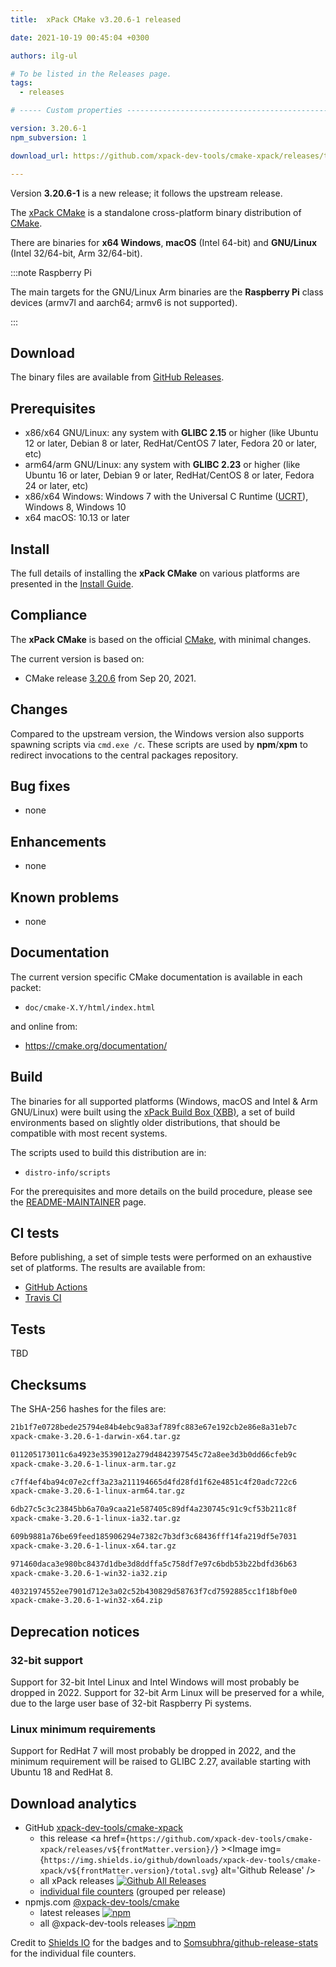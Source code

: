 ```yaml
---
title:  xPack CMake v3.20.6-1 released

date: 2021-10-19 00:45:04 +0300

authors: ilg-ul

# To be listed in the Releases page.
tags:
  - releases

# ----- Custom properties -----------------------------------------------------

version: 3.20.6-1
npm_subversion: 1

download_url: https://github.com/xpack-dev-tools/cmake-xpack/releases/tag/v3.20.6-1/

---
```


Version **3.20.6-1** is a new release; it follows the upstream release.

<!-- truncate -->


The [xPack CMake](https://xpack-dev-tools.github.io/cmake-xpack)
is a standalone cross-platform binary distribution of
[CMake](https://cmake.org).

There are binaries for **x64 Windows**,
**macOS** (Intel 64-bit) and **GNU/Linux** (Intel 32/64-bit, Arm 32/64-bit).

:::note Raspberry Pi

The main targets for the GNU/Linux Arm
binaries are the **Raspberry Pi** class devices (armv7l and aarch64;
armv6 is not supported).

:::

## Download

The binary files are available from <a href={frontMatter.download_url}>GitHub Releases</a>.

## Prerequisites

- x86/x64 GNU/Linux: any system with **GLIBC 2.15** or higher
  (like Ubuntu 12 or later, Debian 8 or later, RedHat/CentOS 7 later,
  Fedora 20 or later, etc)
- arm64/arm GNU/Linux: any system with **GLIBC 2.23** or higher
  (like Ubuntu 16 or later, Debian 9 or later, RedHat/CentOS 8 or later,
  Fedora 24 or later, etc)
- x86/x64 Windows: Windows 7 with the Universal C Runtime
  ([UCRT](https://support.microsoft.com/en-us/topic/update-for-universal-c-runtime-in-windows-c0514201-7fe6-95a3-b0a5-287930f3560c)),
  Windows 8, Windows 10
- x64 macOS: 10.13 or later

## Install

The full details of installing the **xPack CMake** on various platforms
are presented in the [Install Guide](/docs/install/).

## Compliance

The **xPack CMake** is based on the official
[CMake](https://cmake.org), with minimal changes.

The current version is based on:

- CMake release
[3.20.6](https://github.com/Kitware/CMake/releases/tag/v3.20.6/)
from Sep 20, 2021.

## Changes

Compared to the upstream version, the Windows version also supports
spawning scripts via `cmd.exe /c`. These scripts are used by **npm**/**xpm**
to redirect invocations to the central packages repository.

## Bug fixes

- none

## Enhancements

- none

## Known problems

- none

## Documentation

The current version specific CMake documentation is available in each packet:

- `doc/cmake-X.Y/html/index.html`

and online from:

- https://cmake.org/documentation/

## Build

The binaries for all supported platforms
(Windows, macOS and Intel & Arm GNU/Linux) were built using the
[xPack Build Box (XBB)](https://xpack.github.io/xbb/), a set
of build environments based on slightly older distributions, that should be
compatible with most recent systems.

The scripts used to build this distribution are in:

- `distro-info/scripts`

For the prerequisites and more details on the build procedure, please see the
[README-MAINTAINER](https://github.com/xpack-dev-tools/cmake-xpack/blob/xpack/README-MAINTAINER.md) page.

## CI tests

Before publishing, a set of simple tests were performed on an exhaustive
set of platforms. The results are available from:

- [GitHub Actions](https://github.com/xpack-dev-tools/cmake-xpack/actions/)
- [Travis CI](https://app.travis-ci.com/github/xpack-dev-tools/cmake-xpack/builds/)

## Tests

TBD

## Checksums

The SHA-256 hashes for the files are:

```txt
21b1f7e0728bede25794e84b4ebc9a83af789fc883e67e192cb2e86e8a31eb7c
xpack-cmake-3.20.6-1-darwin-x64.tar.gz

011205173011c6a4923e3539012a279d4842397545c72a8ee3d3b0dd66cfeb9c
xpack-cmake-3.20.6-1-linux-arm.tar.gz

c7ff4ef4ba94c07e2cff3a23a211194665d4fd28fd1f62e4851c4f20adc722c6
xpack-cmake-3.20.6-1-linux-arm64.tar.gz

6db27c5c3c23845bb6a70a9caa21e587405c89df4a230745c91c9cf53b211c8f
xpack-cmake-3.20.6-1-linux-ia32.tar.gz

609b9881a76be69feed185906294e7382c7b3df3c68436fff14fa219df5e7031
xpack-cmake-3.20.6-1-linux-x64.tar.gz

971460daca3e980bc8437d1dbe3d8ddffa5c758df7e97c6bdb53b22bdfd36b63
xpack-cmake-3.20.6-1-win32-ia32.zip

40321974552ee7901d712e3a02c52b430829d58763f7cd7592885cc1f18bf0e0
xpack-cmake-3.20.6-1-win32-x64.zip

```

## Deprecation notices

### 32-bit support

Support for 32-bit Intel Linux and Intel Windows will most probably
be dropped in 2022. Support for 32-bit Arm Linux will be preserved
for a while, due to the large user base of 32-bit Raspberry Pi systems.

### Linux minimum requirements

Support for RedHat 7 will most probably be dropped in 2022, and the
minimum requirement will be raised to GLIBC 2.27, available starting
with Ubuntu 18 and RedHat 8.

## Download analytics

- GitHub [xpack-dev-tools/cmake-xpack](https://github.com/xpack-dev-tools/cmake-xpack/)
  - this release <a href={`https://github.com/xpack-dev-tools/cmake-xpack/releases/v${frontMatter.version}/`} ><Image img={`https://img.shields.io/github/downloads/xpack-dev-tools/cmake-xpack/v${frontMatter.version}/total.svg`} alt='Github Release' /></a>
  - all xPack releases [![Github All Releases](https://img.shields.io/github/downloads/xpack-dev-tools/cmake-xpack/total.svg)](https://github.com/xpack-dev-tools/cmake-xpack/releases/)
  - [individual file counters](https://somsubhra.github.io/github-release-stats/?username=xpack-dev-tools&repository=cmake-xpack) (grouped per release)
- npmjs.com [@xpack-dev-tools/cmake](https://www.npmjs.com/package/@xpack-dev-tools/cmake)
  - latest releases [![npm](https://img.shields.io/npm/dw/@xpack-dev-tools/cmake.svg)](https://www.npmjs.com/package/@xpack-dev-tools/cmake/)
  - all @xpack-dev-tools releases [![npm](https://img.shields.io/npm/dt/@xpack-dev-tools/cmake.svg)](https://www.npmjs.com/package/@xpack-dev-tools/cmake/)

Credit to [Shields IO](https://shields.io) for the badges and to
[Somsubhra/github-release-stats](https://github.com/Somsubhra/github-release-stats)
for the individual file counters.
